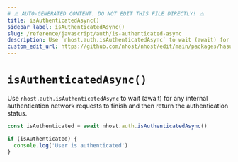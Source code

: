 ```yaml
---
# ⚠️ AUTO-GENERATED CONTENT. DO NOT EDIT THIS FILE DIRECTLY! ⚠️
title: isAuthenticatedAsync()
sidebar_label: isAuthenticatedAsync()
slug: /reference/javascript/auth/is-authenticated-async
description: Use `nhost.auth.isAuthenticatedAsync` to wait (await) for any internal authentication network requests to finish and then return the authentication status.
custom_edit_url: https://github.com/nhost/nhost/edit/main/packages/hasura-auth-js/src/hasura-auth-client.ts#L456
---
```


# `isAuthenticatedAsync()`

Use `nhost.auth.isAuthenticatedAsync` to wait (await) for any internal authentication network requests to finish and then return the authentication status.

```ts
const isAuthenticated = await nhost.auth.isAuthenticatedAsync()

if (isAuthenticated) {
  console.log('User is authenticated')
}
```
